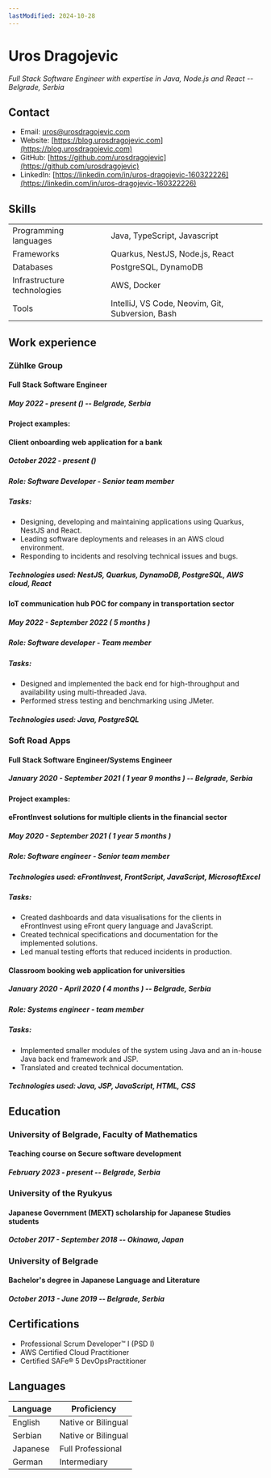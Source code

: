 ```yaml
---
lastModified: 2024-10-28
---
```



# Uros Dragojevic
*Full Stack Software Engineer with expertise in Java, Node.js and React -- Belgrade, Serbia*

## Contact

- Email: [uros@urosdragojevic.com](mailto:uros@urosdragojevic.com)
- Website: [https://blog.urosdragojevic.com](https://blog.urosdragojevic.com)
- GitHub: [https://github.com/urosdragojevic](https://github.com/urosdragojevic)
- LinkedIn: [https://linkedin.com/in/uros-dragojevic-160322226](https://linkedin.com/in/uros-dragojevic-160322226)

## Skills

|                             |                                                  |
|-----------------------------|--------------------------------------------------|
|Programming languages        | Java, TypeScript, Javascript                     |
| Frameworks                  | Quarkus, NestJS, Node.js, React                  |
| Databases                   | PostgreSQL, DynamoDB                             |
| Infrastructure technologies | AWS, Docker                                      |
| Tools                       | IntelliJ, VS Code, Neovim, Git, Subversion, Bash |

## Work experience

### Zühlke Group
#### Full Stack Software Engineer
##### *May 2022 - present (<CurrentEmploymentDuration id="zuhlke" startYear={2022} startMonth={5}/>) -- Belgrade, Serbia*

#### Project examples:
#### Client onboarding web application for a bank
##### *October 2022 - present (<CurrentEmploymentDuration id="project" startYear={2022} startMonth={10}/>)*

##### **Role**: Software Developer - Senior team member

##### **Tasks**: 

- Designing, developing and maintaining applications using Quarkus, NestJS and React.
- Leading software deployments and releases in an AWS cloud environment.
- Responding to incidents and resolving technical issues and bugs.

##### **Technologies used**: NestJS, Quarkus, DynamoDB, PostgreSQL, AWS cloud, React

#### IoT communication hub POC for company in transportation sector
##### *May 2022 - September 2022 ( 5 months )*

##### **Role**: Software developer - Team member

##### **Tasks**: 

- Designed and implemented the back end for high-throughput and availability using multi-threaded Java.
- Performed stress testing and benchmarking using JMeter.

##### **Technologies used**: Java, PostgreSQL

### Soft Road Apps
#### Full Stack Software Engineer/Systems Engineer
##### *January 2020 - September 2021 ( 1 year 9 months ) -- Belgrade, Serbia*

#### Project examples:
#### eFrontInvest solutions for multiple clients in the financial sector
##### *May 2020 - September 2021 ( 1 year 5 months )*

##### **Role**: Software engineer - Senior team member

##### **Technologies used**: eFrontInvest, FrontScript, JavaScript, MicrosoftExcel

##### **Tasks**: 

- Created dashboards and data visualisations for the clients in eFrontInvest using eFront query language and JavaScript.
- Created technical specifications and documentation for the implemented solutions.
- Led manual testing efforts that reduced incidents in production.

#### Classroom booking web application for universities
##### *January 2020 - April 2020 ( 4 months ) -- Belgrade, Serbia*

##### **Role**: Systems engineer - team member

##### **Tasks**: 
- Implemented smaller modules of the system using Java and an in-house Java back end framework and JSP. 
- Translated and created technical documentation.

##### **Technologies used**: Java, JSP, JavaScript, HTML, CSS

## Education

### University of Belgrade, Faculty of Mathematics
#### Teaching course on Secure software development
##### *February 2023 - present -- Belgrade, Serbia*

### University of the Ryukyus
#### Japanese Government (MEXT) scholarship for Japanese Studies students
##### *October 2017 - September 2018 -- Okinawa, Japan*


### University of Belgrade
#### Bachelor's degree in Japanese Language and Literature
##### *October 2013 - June 2019 -- Belgrade, Serbia*

## Certifications

- Professional Scrum Developer™ I (PSD I)
- AWS Certified Cloud Practitioner
- Certified SAFe® 5 DevOpsPractitioner

## Languages

| Language | Proficiency         |
|----------|---------------------|
| English  | Native or Bilingual |
| Serbian  | Native or Bilingual |
| Japanese | Full Professional   |
| German   | Intermediary        |

